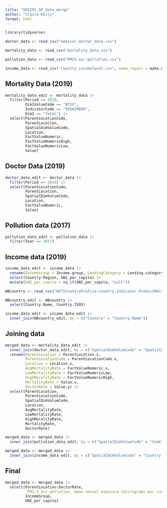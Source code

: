 ```yaml
---
title: "SDS291_GP_data_merge"
author: "Claire Kelly"
format: html
---
```


```r
library(tidyverse)
```

```r
doctor_data <- read_csv("medical_doctor_data.csv")

mortality_data <- read_csv("mortality_data.csv")

pollution_data <- read_csv("PM25-air-pollution.csv")

income_data <- read_csv("country_incomelevel.csv", name_repair = make.names)
```


## Mortality Data (2019)

```r
mortality_data_edit <- mortality_data |> 
  filter(Period == 2019, 
         Dim1ValueCode == "BTSX", 
         IndicatorCode == "SDGAIRBOD",
         Dim2 == "Total") |>
  select(ParentLocationCode, 
         ParentLocation, 
         SpatialDimValueCode, 
         Location,
         FactValueNumeric,
         FactValueNumericHigh,
         FactValueNumericLow,
         Value)

```


## Doctor Data (2019)

```r
doctor_data_edit <- doctor_data |> 
  filter(Period == 2019) |>
  select(ParentLocationCode, 
         ParentLocation, 
         SpatialDimValueCode, 
         Location,
         FactValueNumeric, 
         Value)
```

## Pollution data (2017)
```r
pollution_data_edit <- pollution_data |>
  filter(Year == 2017)
```

## Income data (2019)
```r
income_data_edit <- income_data |>
  rename(IncomeGroup = Income.group, LendingCategory = Lending.category, GNI_per_capita = X2019) |>
  select(Country:Region, GNI_per_capita) |>
  mutate(GNI_per_capita = na_if(GNI_per_capita, "null"))
```


```r
WBcountry <- read_csv("WITSCountryProfile-Country_Indicator_ProductMetada-en.csv", name_repair = make.names)
```

```r
WBcountry_edit <- WBcountry |>
  select(Country.Name, Country.ISO3)
```

```r
income_data_edit <- income_data_edit |>
  inner_join(WBcountry_edit, by = c("Country" = "Country.Name"))
```

## Joining data

```r
merged_data <- mortality_data_edit |> 
  inner_join(doctor_data_edit, by = c("SpatialDimValueCode" = "SpatialDimValueCode")) |> 
  rename(ParentLocation = ParentLocation.x, 
         ParentLocationCode = ParentLocationCode.x,
         Location = Location.x,
         AvgMortalityRate = FactValueNumeric.x,
         LowMortalityRate = FactValueNumericLow,
         HighMoralityRate = FactValueNumericHigh,
         MortalityRate = Value.x,
         DoctorRate = Value.y) |>
  select(ParentLocation,
         ParentLocationCode,
         SpatialDimValueCode,
         Location,
         AvgMortalityRate,
         LowMortalityRate,
         HighMoralityRate,
         MortalityRate,
         DoctorRate)

merged_data <- merged_data |>
  inner_join(pollution_data_edit, by = c("SpatialDimValueCode" = "Code"))

merged_data <- merged_data |>
  inner_join(income_data_edit, by = c("SpatialDimValueCode" = "Country.ISO3"))
```


## Final 

```r
merged_data <- merged_data |>
  select(ParentLocation:DoctorRate, 
         `PM2.5 air pollution, mean annual exposure (micrograms per cubic meter)`, 
         IncomeGroup, 
         GNI_per_capita)
```
